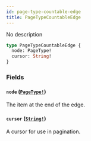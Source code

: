 ```yaml
---
id: page-type-countable-edge
title: PageTypeCountableEdge
---
```


No description

```graphql
type PageTypeCountableEdge {
  node: PageType!
  cursor: String!
}
```

### Fields

#### `node` ([`PageType!`](/docs/developer/api-reference/objects/page-type))

The item at the end of the edge.

#### `cursor` ([`String!`](/docs/developer/api-reference/scalars/string))

A cursor for use in pagination.
